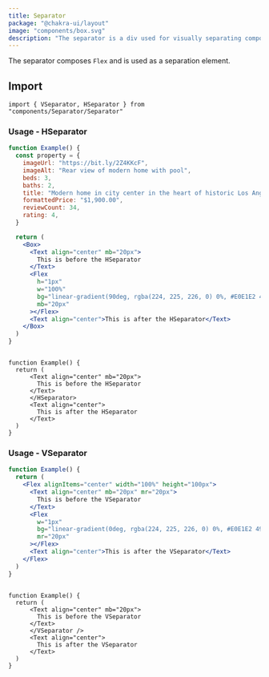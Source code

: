 ```yaml
---
title: Separator
package: "@chakra-ui/layout"
image: "components/box.svg"
description: "The separator is a div used for visually separating components."
---
```


The separator composes `Flex` and is used as a separation element.

## Import

```tsx
import { VSeparator, HSeparator } from "components/Separator/Separator"
```

### Usage - HSeparator

```jsx
function Example() {
  const property = {
    imageUrl: "https://bit.ly/2Z4KKcF",
    imageAlt: "Rear view of modern home with pool",
    beds: 3,
    baths: 2,
    title: "Modern home in city center in the heart of historic Los Angeles",
    formattedPrice: "$1,900.00",
    reviewCount: 34,
    rating: 4,
  }

  return (
    <Box>
      <Text align="center" mb="20px">
        This is before the HSeparator
      </Text>
      <Flex
        h="1px"
        w="100%"
        bg="linear-gradient(90deg, rgba(224, 225, 226, 0) 0%, #E0E1E2 49.52%, rgba(224, 225, 226, 0) 100%)"
        mb="20px"
      ></Flex>
      <Text align="center">This is after the HSeparator</Text>
    </Box>
  )
}
```

```tsx

function Example() {
  return (
      <Text align="center" mb="20px">
        This is before the HSeparator
      </Text>
      </HSeparator>
      <Text align="center">
        This is after the HSeparator
      </Text>
  )
}
```

### Usage - VSeparator

```jsx
function Example() {
  return (
    <Flex alignItems="center" width="100%" height="100px">
      <Text align="center" mb="20px" mr="20px">
        This is before the VSeparator
      </Text>
      <Flex
        w="1px"
        bg="linear-gradient(0deg, rgba(224, 225, 226, 0) 0%, #E0E1E2 49.52%, rgba(224, 225, 226, 0.15625) 99.04%)"
        mr="20px"
      ></Flex>
      <Text align="center">This is after the VSeparator</Text>
    </Flex>
  )
}
```

```tsx

function Example() {
  return (
      <Text align="center" mb="20px">
        This is before the VSeparator
      </Text>
      </VSeparator />
      <Text align="center">
        This is after the VSeparator
      </Text>
  )
}
```
